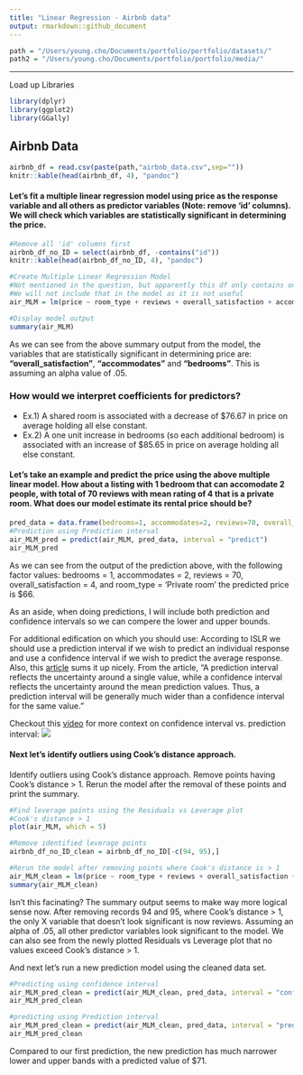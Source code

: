 ```yaml
---
title: "Linear Regression - Airbnb data"
output: rmarkdown::github_document
---
```

```r
path = "/Users/young.cho/Documents/portfolio/portfolio/datasets/"
path2 = "/Users/young.cho/Documents/portfolio/portfolio/media/"
```
***
Load up Libraries

```r
library(dplyr)
library(ggplot2)
library(GGally)
```

## Airbnb Data
```r
airbnb_df = read.csv(paste(path,"airbnb_data.csv",sep=""))
knitr::kable(head(airbnb_df, 4), "pandoc")
```

#### Let's fit a multiple linear regression model using price as the response variable and all others as predictor variables (Note: remove ‘id’ columns). We will check which variables are statistically significant in determining the price.

```r
#Remove all 'id' columns first
airbnb_df_no_ID = select(airbnb_df, -contains("id"))
knitr::kable(head(airbnb_df_no_ID, 4), "pandoc")
```

```r
#Create Multiple Linear Regression Model
#Not mentioned in the question, but apparently this df only contains one city "Asheville"
#We will not include that in the model as it is not useful
air_MLM = lm(price ~ room_type + reviews + overall_satisfaction + accommodates + bedrooms, data=airbnb_df_no_ID)

#Display model output
summary(air_MLM)
```

As we can see from the above summary output from the model, the variables that are statistically significant in determining price are: __“overall_satisfaction”__, __“accommodates”__ and __“bedrooms”__. This is assuming an alpha value of .05.

### How would we interpret coefficients for predictors?
- Ex.1) A shared room is associated with a decrease of $76.67 in price on average holding all else constant.
- Ex.2) A one unit increase in bedrooms (so each additional bedroom) is associated with an increase of $85.65 in price on average holding all else constant.

#### Let's take an example and predict the price using the above multiple linear model. How about a listing with 1 bedroom that can accomodate 2 people, with total of 70 reviews with mean rating of 4 that is a private room. What does our model estimate its rental price should be?

```r
pred_data = data.frame(bedrooms=1, accommodates=2, reviews=70, overall_satisfaction=4, room_type='Private room')
#Prediction using Prediction interval
air_MLM_pred = predict(air_MLM, pred_data, interval = "predict")
air_MLM_pred
```

As we can see from the output of the prediction above, with the following factor values: bedrooms = 1, accommodates = 2, reviews = 70, overall_satisfaction = 4, and room_type = ‘Private room’ the predicted price is $66.

As an aside, when doing predictions, I will include both prediction and confidence intervals so we can compere the lower and upper bounds.

For additional edification on which you should use: According to ISLR we should use a prediction interval if we wish to predict an individual response and use a confidence interval if we wish to predict the average response. Also, this [article](http://www.sthda.com/english/articles/40-regression-analysis/166-predict-in-r-model-predictions-and-confidence-intervals/) sums it up nicely. From the article, “A prediction interval reflects the uncertainty around a single value, while a confidence interval reflects the uncertainty around the mean prediction values. Thus, a prediction interval will be generally much wider than a confidence interval for the same value.”

Checkout this [video](https://www.youtube.com/watch?feature=player_embedded&v=o0UESA3UZss) for more context on confidence interval vs. prediction interval: ![](/Users/young.cho/Documents/portfolio/portfolio/media/ci_vs_pi.jpg) 

#### Next let's identify outliers using Cook’s distance approach.

Identify outliers using Cook’s distance approach. Remove points having Cook’s distance > 1. Rerun the model after the removal of these points and print the summary.

```r
#Find leverage points using the Residuals vs Leverage plot
#Cook's distance > 1 
plot(air_MLM, which = 5)
```

```r
#Remove identified leverage points
airbnb_df_no_ID_clean = airbnb_df_no_ID[-c(94, 95),]

#Rerun the model after removing points where Cook's distance is > 1
air_MLM_clean = lm(price ~ room_type + reviews + overall_satisfaction + accommodates + bedrooms, data=airbnb_df_no_ID_clean)
summary(air_MLM_clean)
```

Isn't this facinating? The summary output seems to make way more logical sense now. After removing records 94 and 95, where Cook’s distance > 1, the only X variable that doesn’t look significant is now reviews. Assuming an alpha of .05, all other predictor variables look significant to the model. We can also see from the newly plotted Residuals vs Leverage plot that no values exceed Cook’s distance > 1.

And next let’s run a new prediction model using the cleaned data set.

```r
#Predicting using confidence interval
air_MLM_pred_clean = predict(air_MLM_clean, pred_data, interval = "confidence")
air_MLM_pred_clean
```

```r
#predicting using Prediction interval
air_MLM_pred_clean = predict(air_MLM_clean, pred_data, interval = "prediction")
air_MLM_pred_clean
```

Compared to our first prediction, the new prediction has much narrower lower and upper bands with a predicted value of $71.